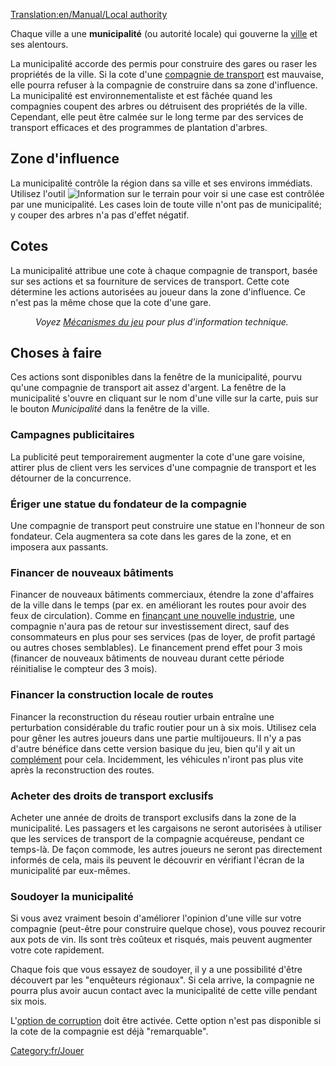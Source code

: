 [[Translation:en/Manual/Local authority]]

Chaque ville a une '''municipalité''' (ou autorité locale) qui gouverne la [[fr/Manual/Ville|ville]] et ses alentours.

La municipalité accorde des permis pour construire des gares ou raser les propriétés de la ville. Si la cote d'une [[fr/Manual/Compagnie de transport|compagnie de transport]] est mauvaise, elle pourra refuser à la compagnie de construire dans sa zone d'influence. La municipalité est environnementaliste et est fâchée quand les compagnies coupent des arbres ou détruisent des propriétés de la ville. Cependant, elle peut être calmée sur le long terme par des services de transport efficaces et des programmes de plantation d'arbres.

==Zone d'influence==
La municipalité contrôle la région dans sa ville et ses environs immédiats. Utilisez l'outil [[File:en/manual html 51cda05b.png|Information sur le terrain]] pour voir si une case est contrôlée par une municipalité. Les cases loin de toute ville n'ont pas de municipalité; y couper des arbres n'a pas d'effet négatif.

==Cotes==
La municipalité attribue une cote à chaque compagnie de transport, basée sur ses actions et sa fourniture de services de transport. Cette cote détermine les actions autorisées au joueur dans la zone d'influence. Ce n'est pas la même chose que la cote d'une gare.
:''Voyez [[fr/Manual/Mécanique du jeu#Cote de la municipalité|Mécanismes du jeu]] pour plus d'information technique.''

==Choses à faire==
Ces actions sont disponibles dans la fenêtre de la municipalité, pourvu qu'une compagnie de transport ait assez d'argent. La fenêtre de la municipalité s'ouvre en cliquant sur le nom d'une ville sur la carte, puis sur le bouton ''Municipalité'' dans la fenêtre de la ville.

===Campagnes publicitaires===
La publicité peut temporairement augmenter la cote d'une gare voisine, attirer plus de client vers les services d'une compagnie de transport et les détourner de la concurrence.

===Ériger une statue du fondateur de la compagnie===
Une compagnie de transport peut construire une statue en l'honneur de son fondateur. Cela augmentera sa cote dans les gares de la zone, et en imposera aux passants.

===Financer de nouveaux bâtiments===
Financer de nouveaux bâtiments commerciaux, étendre la zone d'affaires de la ville dans le temps (par ex. en améliorant les routes pour avoir des feux de circulation). Comme en [[fr/Manual/Base Set/Economy/Industries#Prospecter de nouvelles industries|finançant une nouvelle industrie]], une compagnie n'aura pas de retour sur investissement direct, sauf des consommateurs en plus pour ses services (pas de loyer, de profit partagé ou autres choses semblables). Le financement prend effet pour 3 mois (financer de nouveaux bâtiments de nouveau durant cette période réinitialise le compteur des 3 mois).

===Financer la construction locale de routes===
Financer la reconstruction du réseau routier urbain entraîne une perturbation considérable du trafic routier pour un à six mois. Utilisez cela pour gêner les autres joueurs dans une partie multijoueurs. Il n'y a pas d'autre bénéfice dans cette version basique du jeu, bien qu'il y ait un [[fr/Archive/Manual/Settings/Supprimer les portions de route absurdes lors de la reconstruction|complément]] pour cela. Incidemment, les véhicules n'iront pas plus vite après la reconstruction des routes.

===Acheter des droits de transport exclusifs===
Acheter une année de droits de transport exclusifs dans la zone de la municipalité. Les passagers et les cargaisons ne seront autorisées à utiliser que les services de transport de la compagnie acquéreuse, pendant ce temps-là. De façon commode, les autres joueurs ne seront pas directement informés de cela, mais ils peuvent le découvrir en vérifiant l'écran de la municipalité par eux-mêmes.

===Soudoyer la municipalité===
Si vous avez vraiment besoin d'améliorer l'opinion d'une ville sur votre compagnie (peut-être pour construire quelque chose), vous pouvez recourir aux pots de vin. Ils sont très coûteux et risqués, mais peuvent augmenter votre cote rapidement.

Chaque fois que vous essayez de soudoyer, il y a une possibilité d'être découvert par les "enquêteurs régionaux". Si cela arrive, la compagnie ne pourra plus avoir aucun contact avec la municipalité de cette ville pendant six mois.

L'[[fr/Manual/Soudoyer les autorités|option de corruption]] doit être activée. Cette option n'est pas disponible si la cote de la compagnie est déjà "remarquable".

[[Category:fr/Jouer]]